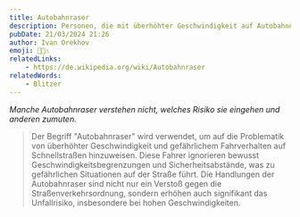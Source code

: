 ```yaml
---
title: Autobahnraser
description: Personen, die mit überhöhter Geschwindigkeit auf Autobahnen fahren und dabei die Sicherheit anderer riskieren.
pubDate: 21/03/2024 21:26
author: Ivan Orekhov
emoji: 🚗💨⚠️
relatedLinks:
    - https://de.wikipedia.org/wiki/Autobahnraser
relatedWords:
    - Blitzer
---
```


_Manche Autobahnraser verstehen nicht, welches Risiko sie eingehen und anderen zumuten._

> Der Begriff "Autobahnraser" wird verwendet, um auf die Problematik von überhöhter Geschwindigkeit
> und gefährlichem Fahrverhalten auf Schnellstraßen hinzuweisen.
> Diese Fahrer ignorieren bewusst Geschwindigkeitsbegrenzungen und Sicherheitsabstände,
> was zu gefährlichen Situationen auf der Straße führt.
> Die Handlungen der Autobahnraser sind nicht nur ein Verstoß gegen die Straßenverkehrsordnung,
> sondern erhöhen auch signifikant das Unfallrisiko, insbesondere bei hohen Geschwindigkeiten.
